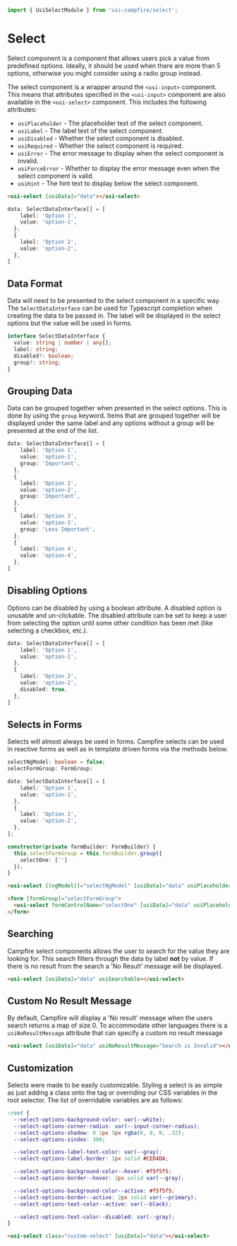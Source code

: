```ts
import { UsiSelectModule } from 'usi-campfire/select';
```

# Select
Select component is a component that allows users pick a value from predefined options. Ideally, it should be used when there are more than 5 options, otherwise
you might consider using a radio group instead.

The select component is a wrapper around the `<usi-input>` component. This means that attributes specified in the `<usi-input>` component are also available in
the `<usi-select>` component. This includes the following attributes:

  * `usiPlaceholder` - The placeholder text of the select component.
  * `usiLabel` - The label text of the select component.
  * `usiDisabled` - Whether the select component is disabled.
  * `usiRequired` - Whether the select component is required.
  * `usiError` - The error message to display when the select component is invalid.
  * `usiForceError` - Whether to display the error message even when the select component is valid.
  * `usiHint` - The hint text to display below the select component.

```html
<usi-select [usiData]="data"></usi-select>
```

```ts
data: SelectDataInterface[] = [
    label: 'Option 1',
    value: 'option-1',
  },
  {
    label: 'Option 2',
    value: 'option-2',
  },
]
```

## Data Format
Data will need to be presented to the select component in a specific way. The `SelectDataInterface` can be used for Typescript completion when creating the
data to be passed in. The label will be displayed in the select options but the value will be used in forms.

```ts
interface SelectDataInterface {
  value: string | number | any[];
  label: string;
  disabled?: boolean;
  group?: string;
}
```

## Grouping Data
Data can be grouped together when presented in the select options. This is done by using the `group` keyword. Items that are grouped together will be displayed
under the same label and any options without a group will be presented at the end of the list.

```ts
data: SelectDataInterface[] = [
    label: 'Option 1',
    value: 'option-1',
    group: 'Important',
  },
  {
    label: 'Option 2',
    value: 'option-2',
    group: 'Important',
  },
  {
    label: 'Option 3',
    value: 'option-3',
    group: 'Less Important',
  },
  {
    label: 'Option 4',
    value: 'option-4',
  },
]
```

## Disabling Options
Options can be disabled by using a boolean attribute. A disabled option is unusable and un-clickable. The disabled attribute can be set to keep a user from
selecting the option until some other condition has been met (like selecting a checkbox, etc.).

```ts
data: SelectDataInterface[] = [
    label: 'Option 1',
    value: 'option-1',
  },
  {
    label: 'Option 2',
    value: 'option-2',
    disabled: true,
  },
]
```

## Selects in Forms
Selects will almost always be used in forms. Campfire selects can be used in reactive forms as well as in
template driven forms via the methods below.

```ts
selectNgModel: boolean = false;
selectFormGroup: FormGroup;

data: SelectDataInterface[] = [
    label: 'Option 1',
    value: 'option-1',
  },
  {
    label: 'Option 2',
    value: 'option-2',
  },
];

constructor(private formBuilder: FormBuilder) {
  this.selectFormGroup = this.formBuilder.group({
    selectOne: ['']
  });
}
```

```html
<usi-select [(ngModel)]="selectNgModel" [usiData]="data" usiPlaceholder="placeholder" usiLabel="label"></usi-select>

<form [formGroup]="selectFormGroup">
  <usi-select formControlName="selectOne" [usiData]="data" usiPlaceholder="placeholder" usiLabel="label"></usi-select>
</form>
```

## Searching
Campfire select components allows the user to search for the value they are looking for. This search filters through the data by label **not** by value. If
there is no result from the search a 'No Result' message will be displayed.

```html
<usi-select [usiData]="data" usiSearchable></usi-select>
```

## Custom No Result Message
By default, Campfire will display a 'No result' message when the users search returns a map of size 0. To accommodate other languages there is a
`usiNoResultMessage` attribute that can specify a custom no result message

```html
<usi-select [usiData]="data" usiNoResultMessage="Search is Invalid"></usi-select>
```

## Customization
Selects were made to be easily customizable. Styling a select is as simple as just adding a class onto the tag or
overriding our CSS variables in the root selector. The list of overridable variables are as follows:

```css
:root {
  --select-options-background-color: var(--white);
  --select-options-corner-radius: var(--input-corner-radius);
  --select-options-shadow: 0 1px 3px rgba(0, 0, 0, .32);
  --select-options-zindex: 300;

  --select-options-label-text-color: var(--gray);
  --select-options-label-border: 1px solid #CED4DA;

  --select-options-background-color--hover: #f5f5f5;
  --select-options-border--hover: 2px solid var(--gray);

  --select-options-background-color--active: #f5f5f5;
  --select-options-border--active: 2px solid var(--primary);
  --select-options-text-color--active: var(--black);

  --select-options-text-color--disabled: var(--gray);
}
```

```html
<usi-select class="custom-select" [usiData]="data"></usi-select>
```
